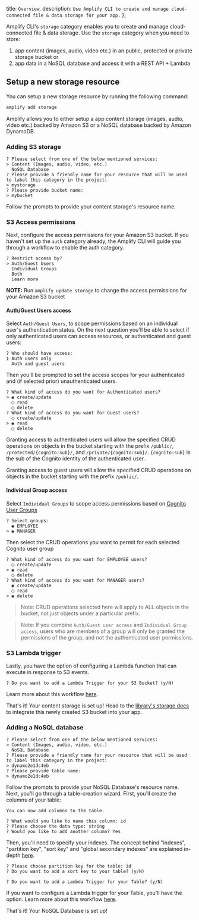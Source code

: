   title: `Overview`,
  description: `Use Amplify CLI to create and manage cloud-connected file & data storage for your app.`
};

Amplify CLI's `storage` category enables you to create and manage cloud-connected file & data storage. Use the `storage` category when you need to store:

1. app content (images, audio, video etc.) in an public, protected or private storage bucket or
2. app data in a NoSQL database and access it with a REST API + Lambda

## Setup a new storage resource

You can setup a new storage resource by running the following command:

```bash
amplify add storage
```

Amplify allows you to either setup a app content storage (images, audio, video etc.) backed by Amazon S3 or a NoSQL database backed by Amazon DynamoDB.

### Adding S3 storage

```console
? Please select from one of the below mentioned services:
> Content (Images, audio, video, etc.)
  NoSQL Database
? Please provide a friendly name for your resource that will be used to label this category in the project:
> mystorage
? Please provide bucket name:
> mybucket
```

Follow the prompts to provide your content storage's resource name.

### S3 Access permissions

Next, configure the access permissions for your Amazon S3 bucket. If you haven't set up the `auth` category already, the Amplify CLI will guide you through a workflow to enable the auth category.

```console
? Restrict access by?
> Auth/Guest Users
  Individual Groups
  Both
  Learn more
```

<Callout>

**NOTE:** Run `amplify update storage` to change the access permissions for your Amazon S3 bucket

</Callout>

#### Auth/Guest Users access

Select `Auth/Guest Users`, to scope permissions based on an individual user's authentication status. On the next question you'll be able to select if only authenticated users can access resources, or authenticated and guest users:

```
? Who should have access:
❯ Auth users only
  Auth and guest users
```

Then you'll be prompted to set the access scopes for your authenticated and (if selected prior) unauthenticated users.

```console
? What kind of access do you want for Authenticated users?
> ◉ create/update
  ◯ read
  ◯ delete
? What kind of access do you want for Guest users?
  ◯ create/update
> ◉ read
  ◯ delete
```

Granting access to authenticated users will allow the specified CRUD operations on objects in the bucket starting with the prefix `/public/`, `/protected/{cognito:sub}/`, and `/private/{cognito:sub}/`. `{cognito:sub}` is the sub of the Cognito identity of the authenticated user.

Granting access to guest users will allow the specified CRUD operations on objects in the bucket starting with the prefix `/public/`.

#### Individual Group access

Select `Individual Groups` to scope access permissions based on [Cognito User Groups](/cli/auth/groups)

```console
? Select groups:
  ◉ EMPLOYEE
> ◉ MANAGER
```

Then select the CRUD operations you want to permit for each selected Cognito user group

```console
? What kind of access do you want for EMPLOYEE users?
  ◯ create/update
> ◉ read
  ◯ delete
? What kind of access do you want for MANAGER users?
  ◉ create/update
  ◯ read
> ◉ delete
```

> Note: CRUD operations selected here will apply to ALL objects in the bucket, not just objects under a particular prefix.

> Note: If you combine `Auth/Guest user access` and `Individual Group access`, users who are members of a group will only be granted the permissions of the group, and not the authenticated user permissions.

### S3 Lambda trigger

Lastly, you have the option of configuring a Lambda function that can execute in response to S3 events.

```console
? Do you want to add a Lambda Trigger for your S3 Bucket? (y/N)
```

Learn more about this workflow [here](/cli/usage/lambda-triggers#s3-lambda-triggers).

That's it! Your content storage is set up! Head to the [library's storage docs](/lib/storage/getting-started) to integrate this newly created S3 bucket into your app.

### Adding a NoSQL database

```console
? Please select from one of the below mentioned services:
> Content (Images, audio, video, etc.)
  NoSQL Database
? Please provide a friendly name for your resource that will be used to label this category in the project:
> dynamo2e1dc4eb
? Please provide table name:
> dynamo2e1dc4eb
```

Follow the prompts to provide your NoSQL Database's resource name. Next, you'll go through a table-creation wizard. First, you'll create the columns of your table:

```console
You can now add columns to the table.

? What would you like to name this column: id
? Please choose the data type: string
? Would you like to add another column? Yes
```

Then, you'll need to specify your indexes. The concept behind "indexes", "partition key", "sort key" and "global secondary indexes" are explained in-depth [here](https://docs.aws.amazon.com/amazondynamodb/latest/developerguide/HowItWorks.CoreComponents.html#HowItWorks.CoreComponents.PrimaryKey).

```console
? Please choose partition key for the table: id
? Do you want to add a sort key to your table? (y/N)
```

```console
? Do you want to add a Lambda Trigger for your Table? (y/N)
```

If you want to configure a Lambda trigger for your Table, you'll have the option. Learn more about this workflow [here](/cli/usage/lambda-triggers#dynamodb-lambda-triggers).

That's it! Your NoSQL Database is set up!
